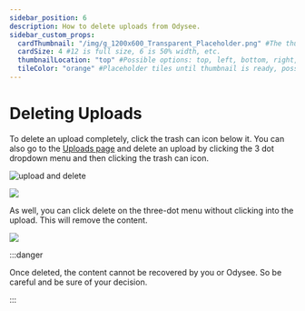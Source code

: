 ---
sidebar_position: 6
description: How to delete uploads from Odysee.
sidebar_custom_props:
  cardThumbnail: "/img/g_1200x600_Transparent_Placeholder.png" #The thumbnail on the category card.
  cardSize: 4 #12 is full size, 6 is 50% width, etc.
  thumbnailLocation: "top" #Possible options: top, left, bottom, right, none
  tileColor: "orange" #Placeholder tiles until thumbnail is ready, possible options: blue, cream, darkpurple, lightpurple, mauve, orange, pink, none
---

# Deleting Uploads

To delete an upload completely, click the trash can icon below it. You can also go to the [Uploads page](https://odysee.com/$/uploads) and delete an upload by clicking the 3 dot dropdown menu and then clicking the trash can icon.

![upload and delete](https://thumbs.odycdn.com/27fe738b4a9188f33381697359fb0455.webp)

![](/img/en/category-uploading21.png)

As well, you can click delete on the three-dot menu without clicking into the upload. This will remove the content.

![](/img/en/category-uploading22.png)

:::danger

Once deleted, the content cannot be recovered by you or Odysee. So be careful and be sure of your decision.

:::